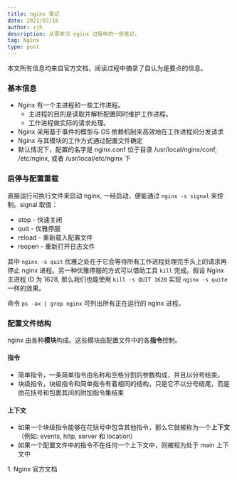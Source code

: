 ```yaml
---
title: nginx 笔记
date: 2021/07/16
author: zjh
description: 从零学习 nginx 过程中的一些笔记。
tag: Nginx
type: post
---
```


本文所有信息均来自<SupRef order={1} name="nginx_doc">官方文档</SupRef>，阅读过程中摘录了自认为是要点的信息。

### 基本信息
- Nginx 有一个主进程和一些工作进程。
  - 主进程的目的是读取并解析配置同时维护工作进程。
  - 工作进程做实际的请求处理。
- Nginx 采用基于事件的模型与 OS 依赖机制来高效地在工作进程间分发请求
- Nginx 与其模块的工作方式通过配置文件确定
- 默认情况下，配置的名字是 nginx.conf 位于目录 /usr/local/nginx/conf, /etc/nginx, 或者 /usr/local/etc/nginx 下

### 启停与配置重载
直接运行可执行文件来启动 nginx, 一经启动，便能通过 `nginx -s signal` 来控制。signal 取值：
- stop - 快速关闭
- quit - 优雅停服
- reload - 重新载入配置文件
- reopen - 重新打开日志文件

其中 `nginx -s quit` 优雅之处在于它会等待所有工作进程处理完手头上的请求再停止 nginx 进程。另一种优雅停服的方式可以借助工具 `kill` 完成。假设 Nginx 主进程 ID 为 1628, 那么我们也能使用 `kill -s QUIT 1628` 实现 `nginx -s quite` 一样的效果。

命令 `ps -ax | grep nginx` 可列出所有正在运行的 nginx 进程。

### 配置文件结构
nginx 由各种**模块**构成。这些模块由配置文件中的各**指令**控制。

#### 指令
- 简单指令，一条简单指令由名称和空格分割的参数构成，并且以分号结束。
- 块级指令，块级指令和简单指令有着相同的结构，只是它不以分号结尾，而是由花括号和包裹其间的附加指令集结束

#### 上下文
- 如果一个块级指令能够在花括号中包含其他指令，那么它就被称为一个**上下文**（例如: events, http, server 和 location）
- 如果一个配置文件中的指令不在任何一个上下文中，则被视为处于 main 上下文中


<FooterNotes>
1. <FooterNote href="http://nginx.org/en/docs/" name="nginx_doc">Nginx 官方文档</FooterNote>
</FooterNotes>
